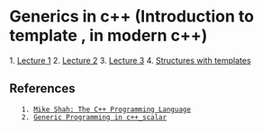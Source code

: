 = Generics in c++ (Introduction to template , in modern c++) =


1. [[Lecture 1]]
2. [[Lecture 2]]
3. [[Lecture 3]]
4. [[Structures with templates]]


== References ==

	1. [[https://www.youtube.com/playlist?list=PLvv0ScY6vfd8j-tlhYVPYgiIyXduu6m-L|Mike Shah: The C++ Programming Language]]  
	2. [[https://www.scaler.com/topics/cpp/generic-programming-in-cpp/|Generic Programming in c++_scalar]]
	
